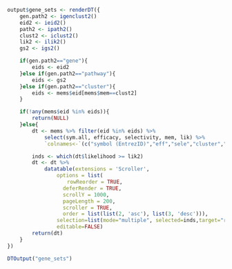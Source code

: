```r
output$gene_sets <- renderDT({
	gen.path2 <- igenclust2()
	eid2 <- ieid2() 
	path2 <- ipath2() 
	clust2 <- iclust2()
	lik2 <- ilik2()
	gs2 <- igs2()

	if(gen.path2=="gene"){
		eids <- eid2
	}else if(gen.path2=="pathway"){
		eids <- gs2
	}else if(gen.path2=="cluster"){
		eids <- mems$eid[mems$mem==clust2]
	}

	if(!any(mems$eid %in% eids)){
		return(NULL)
	}else{
		dt <- mems %>% filter(eid %in% eids) %>%
			select(sym.all, efficacy, selectivity, mem, lik) %>%
			`colnames<-`(c("symbol (EntrezID)","eff","sele","cluster","likelihood"))

		inds <- which(dt$likelihood >= lik2)
		dt <- dt %>%
			datatable(extensions = 'Scroller', 
				options = list(
	　　			  rowReorder = TRUE,
				  deferRender = TRUE,
				  scrollY = 1000,
				  pageLength = 200,
				  scroller = TRUE,
				  order = list(list(2, 'asc'), list(3, 'desc'))),
				selection=list(mode="multiple", selected=inds,target="row"),
				editable=FALSE)
		return(dt)
	}
})
```
```r
DTOutput("gene_sets")
```
